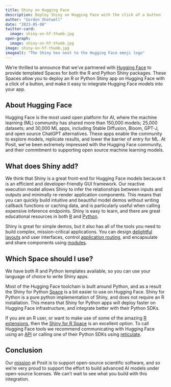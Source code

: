 ```yaml
---
title: Shiny on Hugging Face
description: Deploy Shiny on Hugging Face with the click of a button
author: "Gordon Shotwell"
date: "2023-05-08"
twitter-card:
  image: shiny-on-hf-thumb.jpg
open-graph:
  image: shiny-on-hf-thumb.jpg
image: shiny-on-hf-thumb.jpg
imagealt: "The Shiny hex next to the Hugging Face emoji logo"
---
```


We're thrilled to announce that we've partnered with [Hugging Face](https://huggingface.co/) to provide templated Spaces for both the R and Python Shiny packages. 
These Spaces allow you to deploy an R or Python Shiny app on Hugging Face with a click of a button, and make it easy to integrate Hugging Face models into your app.

## About Hugging Face

Hugging Face is the most used open platform for AI, where the machine learning (ML) community has shared more than 150,000 models; 25,000 datasets; and 30,000 ML apps, including Stable Diffusion, Bloom, GPT-J, and open source ChatGPT alternatives. 
These apps enable the community to explore models, replicate results, and lower the barrier of entry for ML.
At Posit, we've been extremely impressed with the Hugging Face community, and their commitment to supporting open source machine learning models.

## What does Shiny add?

We think that Shiny is a great front-end for Hugging Face models because it is an efficient and developer-friendly GUI framework. Our reactive execution model allows Shiny to infer the relationships between inputs and outputs and minimally re-render application components. 
This means that you can quickly build intuitive and beautiful model demos without writing callback functions or caching data, and is particularly useful when calling expensive inference endpoints.
Shiny is easy to learn, and there are great educational resources in both [R](/r/getstarted/) and [Python](https://shiny.posit.co/py/docs/overview.html).

Shiny is great for simple demos, but it also has all of the tools you need to build complex, mission-critical applications. 
You can design [delightful layouts](https://shiny.posit.co/py/docs/ui-page-layouts.html) and user interfaces, control [application routing](https://shiny.posit.co/py/docs/workflow-server.html), and encapsulate and share components using [modules](https://shiny.posit.co/py/docs/workflow-modules.html).

## Which Space should I use?

We have both R and Python templates available, so you can use your language of choice to write Shiny apps.

Most of the Hugging Face toolchain is built around Python, and as a result the Shiny for Python [Space](https://huggingface.co/new-space?template=posit/shiny-for-python-template) is a bit easier to use on Hugging Face. 
Shiny for Python is a pure python implementation of Shiny, and does not require an R installation.
This means that Shiny for Python apps will deploy faster on Hugging Face infrastructure, and integrate better with their Python SDKs.

If you are an R user, or want to make use of some of the amazing [R extensions](https://github.com/nanxstats/awesome-shiny-extensions), then the [Shiny for R Space](https://huggingface.co/new-space?template=posit/shiny-for-r-template) is an excellent option. 
To call Hugging Face tools we recommend communicating with Hugging Face using an [API](https://huggingface.co/inference-api) or calling one of their Python SDKs using [reticulate](https://rstudio.github.io/reticulate/).

## Conclusion

Our [mission](https://posit.co/about/pbc-report/) at Posit is to support open-source scientific software, and so we're very proud to support the effort to build advanced AI models under open-source licenses. 
We can't wait to see what you build with this integration. 